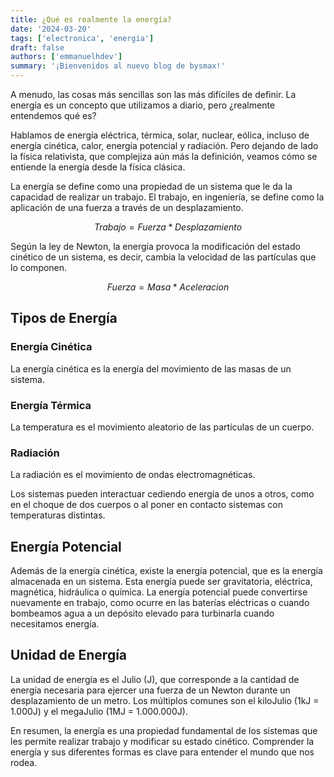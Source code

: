 ```yaml
---
title: ¿Qué es realmente la energía?
date: '2024-03-20'
tags: ['electronica', 'energia']
draft: false
authors: ['emmanuelhdev']
summary: '¡Bienvenidos al nuevo blog de bysmax!'
---
```

A menudo, las cosas más sencillas son las más difíciles de definir. La energía es un concepto que utilizamos a diario, pero ¿realmente entendemos qué es?

Hablamos de energía eléctrica, térmica, solar, nuclear, eólica, incluso de energía cinética, calor, energía potencial y radiación. Pero dejando de lado la física relativista, que complejiza aún más la definición, veamos cómo se entiende la energía desde la física clásica.

La energía se define como una propiedad de un sistema que le da la capacidad de realizar un trabajo. El trabajo, en ingeniería, se define como la aplicación de una fuerza a través de un desplazamiento.

$$
Trabajo = Fuerza * Desplazamiento
$$

Según la ley de Newton, la energía provoca la modificación del estado cinético de un sistema, es decir, cambia la velocidad de las partículas que lo componen.

$$
Fuerza = Masa * Aceleracion
$$

Tipos de Energía
----------------

### Energía Cinética
La energía cinética es la energía del movimiento de las masas de un sistema.

### Energía Térmica
La temperatura es el movimiento aleatorio de las partículas de un cuerpo.

### Radiación
La radiación es el movimiento de ondas electromagnéticas.

Los sistemas pueden interactuar cediendo energía de unos a otros, como en el choque de dos cuerpos o al poner en contacto sistemas con temperaturas distintas.

Energía Potencial
-----------------

Además de la energía cinética, existe la energía potencial, que es la energía almacenada en un sistema. Esta energía puede ser gravitatoria, eléctrica, magnética, hidráulica o química. La energía potencial puede convertirse nuevamente en trabajo, como ocurre en las baterías eléctricas o cuando bombeamos agua a un depósito elevado para turbinarla cuando necesitamos energía.

Unidad de Energía
-----------------

La unidad de energía es el Julio (J), que corresponde a la cantidad de energía necesaria para ejercer una fuerza de un Newton durante un desplazamiento de un metro. Los múltiplos comunes son el kiloJulio (1kJ = 1.000J) y el megaJulio (1MJ = 1.000.000J).

En resumen, la energía es una propiedad fundamental de los sistemas que les permite realizar trabajo y modificar su estado cinético. Comprender la energía y sus diferentes formas es clave para entender el mundo que nos rodea.